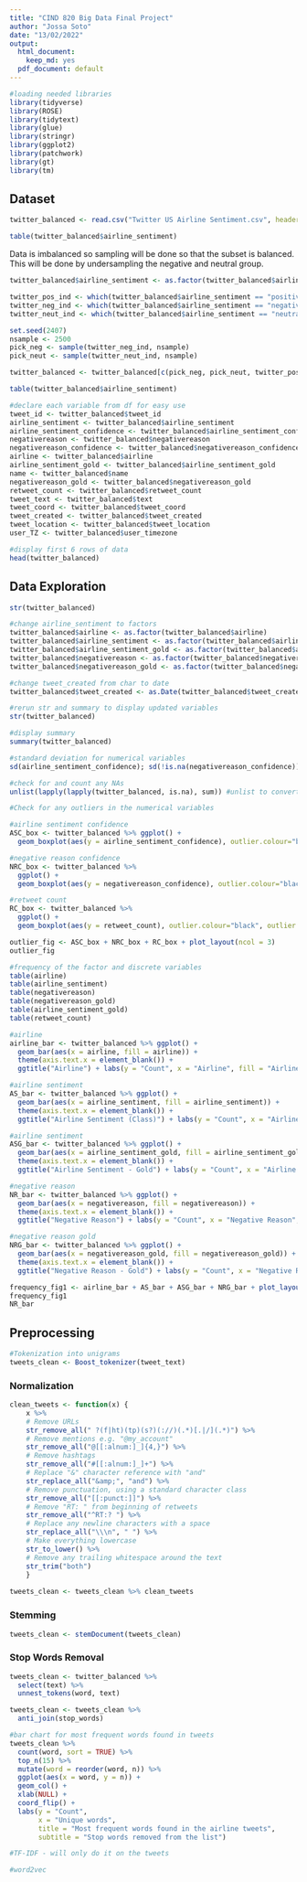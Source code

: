 ```yaml
---
title: "CIND 820 Big Data Final Project"
author: "Jossa Soto"
date: "13/02/2022"
output:
  html_document:
    keep_md: yes
  pdf_document: default
---
```


```r
#loading needed libraries
library(tidyverse)
library(ROSE)
library(tidytext)
library(glue)
library(stringr)
library(ggplot2)
library(patchwork)
library(gt)
library(tm)
```

## Dataset
```r
twitter_balanced <- read.csv("Twitter US Airline Sentiment.csv", header = T, na.strings = c("","NA"))

table(twitter_balanced$airline_sentiment)
```
Data is imbalanced so sampling will be done so that the subset is balanced. This will be done by undersampling the negative and neutral group. 

```r
twitter_balanced$airline_sentiment <- as.factor(twitter_balanced$airline_sentiment)

twitter_pos_ind <- which(twitter_balanced$airline_sentiment == "positive")
twitter_neg_ind <- which(twitter_balanced$airline_sentiment == "negative")
twitter_neut_ind <- which(twitter_balanced$airline_sentiment == "neutral") 

set.seed(2407)
nsample <- 2500
pick_neg <- sample(twitter_neg_ind, nsample)
pick_neut <- sample(twitter_neut_ind, nsample)

twitter_balanced <- twitter_balanced[c(pick_neg, pick_neut, twitter_pos_ind),] 

table(twitter_balanced$airline_sentiment)
```

```r
#declare each variable from df for easy use
tweet_id <- twitter_balanced$tweet_id
airline_sentiment <- twitter_balanced$airline_sentiment
airline_sentiment_confidence <- twitter_balanced$airline_sentiment_confidence
negativereason <- twitter_balanced$negativereason
negativereason_confidence <- twitter_balanced$negativereason_confidence
airline <- twitter_balanced$airline
airline_sentiment_gold <- twitter_balanced$airline_sentiment_gold
name <- twitter_balanced$name
negativereason_gold <- twitter_balanced$negativereason_gold
retweet_count <- twitter_balanced$retweet_count
tweet_text <- twitter_balanced$text
tweet_coord <- twitter_balanced$tweet_coord
tweet_created <- twitter_balanced$tweet_created
tweet_location <- twitter_balanced$tweet_location
user_TZ <- twitter_balanced$user_timezone

#display first 6 rows of data
head(twitter_balanced)
```

## Data Exploration

```r
str(twitter_balanced)

#change airline_sentiment to factors
twitter_balanced$airline <- as.factor(twitter_balanced$airline)
twitter_balanced$airline_sentiment <- as.factor(twitter_balanced$airline_sentiment)
twitter_balanced$airline_sentiment_gold <- as.factor(twitter_balanced$airline_sentiment_gold)
twitter_balanced$negativereason <- as.factor(twitter_balanced$negativereason)
twitter_balanced$negativereason_gold <- as.factor(twitter_balanced$negativereason_gold)

#change tweet_created from char to date
twitter_balanced$tweet_created <- as.Date(twitter_balanced$tweet_created)

#rerun str and summary to display updated variables
str(twitter_balanced)

#display summary
summary(twitter_balanced)

#standard deviation for numerical variables
sd(airline_sentiment_confidence); sd(!is.na(negativereason_confidence)); sd(retweet_count)
```

```r
#check for and count any NAs
unlist(lapply(lapply(twitter_balanced, is.na), sum)) #unlist to convert the list output to a vector for easier readability
```
```r
#Check for any outliers in the numerical variables

#airline sentiment confidence
ASC_box <- twitter_balanced %>% ggplot() + 
  geom_boxplot(aes(y = airline_sentiment_confidence), outlier.colour="black", outlier.shape=16, outlier.size=2, notch=FALSE) 

#negative reason confidence
NRC_box <- twitter_balanced %>% 
  ggplot() + 
  geom_boxplot(aes(y = negativereason_confidence), outlier.colour="black", outlier.shape=16, outlier.size=2, notch=FALSE) 

#retweet count
RC_box <- twitter_balanced %>% 
  ggplot() + 
  geom_boxplot(aes(y = retweet_count), outlier.colour="black", outlier.shape=16, outlier.size=2, notch=FALSE)

outlier_fig <- ASC_box + NRC_box + RC_box + plot_layout(ncol = 3)
outlier_fig
```

```r
#frequency of the factor and discrete variables
table(airline)
table(airline_sentiment)
table(negativereason)
table(negativereason_gold)
table(airline_sentiment_gold)
table(retweet_count)
```

```r
#airline
airline_bar <- twitter_balanced %>% ggplot() + 
  geom_bar(aes(x = airline, fill = airline)) +
  theme(axis.text.x = element_blank()) +
  ggtitle("Airline") + labs(y = "Count", x = "Airline", fill = "Airline")

#airline sentiment
AS_bar <- twitter_balanced %>% ggplot() + 
  geom_bar(aes(x = airline_sentiment, fill = airline_sentiment)) +
  theme(axis.text.x = element_blank()) +
  ggtitle("Airline Sentiment (Class)") + labs(y = "Count", x = "Airline Sentiment (Class)", fill = "Airline Sentiment (Class)")

#airline sentiment
ASG_bar <- twitter_balanced %>% ggplot() + 
  geom_bar(aes(x = airline_sentiment_gold, fill = airline_sentiment_gold)) +
  theme(axis.text.x = element_blank()) +
  ggtitle("Airline Sentiment - Gold") + labs(y = "Count", x = "Airline Sentiment - Gold", fill = "Airline Sentiment - Gold")

#negative reason
NR_bar <- twitter_balanced %>% ggplot() + 
  geom_bar(aes(x = negativereason, fill = negativereason)) +
  theme(axis.text.x = element_blank()) +
  ggtitle("Negative Reason") + labs(y = "Count", x = "Negative Reason", fill = "Negative Reason")

#negative reason gold
NRG_bar <- twitter_balanced %>% ggplot() + 
  geom_bar(aes(x = negativereason_gold, fill = negativereason_gold)) +
  theme(axis.text.x = element_blank()) +
  ggtitle("Negative Reason - Gold") + labs(y = "Count", x = "Negative Reason - Gold", fill = "Negative Reason - Gold")

frequency_fig1 <- airline_bar + AS_bar + ASG_bar + NRG_bar + plot_layout(ncol = 2, nrow = 2)
frequency_fig1
NR_bar
```

## Preprocessing

```r
#Tokenization into unigrams
tweets_clean <- Boost_tokenizer(tweet_text)
```

### Normalization

```r
clean_tweets <- function(x) {
    x %>%
    # Remove URLs
    str_remove_all(" ?(f|ht)(tp)(s?)(://)(.*)[.|/](.*)") %>%
    # Remove mentions e.g. "@my_account"
	str_remove_all("@[[:alnum:]_]{4,}") %>%
    # Remove hashtags
    str_remove_all("#[[:alnum:]_]+") %>%
    # Replace "&" character reference with "and"
    str_replace_all("&amp;", "and") %>%
    # Remove punctuation, using a standard character class
    str_remove_all("[[:punct:]]") %>%
    # Remove "RT: " from beginning of retweets
    str_remove_all("^RT:? ") %>%
    # Replace any newline characters with a space
    str_replace_all("\\\n", " ") %>%
    # Make everything lowercase
    str_to_lower() %>%
    # Remove any trailing whitespace around the text
    str_trim("both")
    }
    
tweets_clean <- tweets_clean %>% clean_tweets
```

### Stemming

```r
tweets_clean <- stemDocument(tweets_clean)
```

### Stop Words Removal 

```r
tweets_clean <- twitter_balanced %>%
  select(text) %>%
  unnest_tokens(word, text)

tweets_clean <- tweets_clean %>%
  anti_join(stop_words)

#bar chart for most frequent words found in tweets
tweets_clean %>% 
  count(word, sort = TRUE) %>%
  top_n(15) %>%
  mutate(word = reorder(word, n)) %>%
  ggplot(aes(x = word, y = n)) +
  geom_col() +
  xlab(NULL) +
  coord_flip() +
  labs(y = "Count",
       x = "Unique words",
       title = "Most frequent words found in the airline tweets",
       subtitle = "Stop words removed from the list")

```

```r
#TF-IDF - will only do it on the tweets 

#word2vec
```